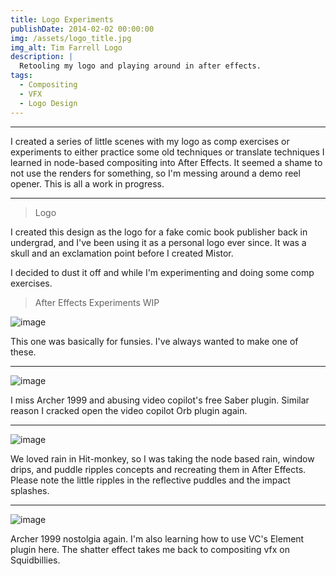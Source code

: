 ```yaml
---
title: Logo Experiments
publishDate: 2014-02-02 00:00:00
img: /assets/logo_title.jpg
img_alt: Tim Farrell Logo
description: |
  Retooling my logo and playing around in after effects.
tags:
  - Compositing
  - VFX
  - Logo Design
---
```


<YouTube id="(https://www.youtube.com/watch?v=wbkRDz9QAOk" />

---

I created a series of little scenes with my logo as comp exercises or experiments to either practice some old
techniques or translate techniques I learned in node-based compositing into After Effects. It seemed a shame 
to not use the renders for something, so I'm messing around a demo reel opener. This is all a work in progress.

---

> Logo

I created this design as the logo for a fake comic book publisher back in undergrad, and I've been using it 
as a personal logo ever since. It was a skull and an exclamation point before I created Mistor. 

I decided to dust it off and while I'm experimenting and doing some comp 
exercises.

> After Effects Experiments WIP

![image](/assets/Comp_1.gif)

This one was basically for funsies. I've always wanted to make one of these.

---

![image](/assets/Comp_2.gif)

I miss Archer 1999 and abusing video copilot's free Saber plugin. Similar reason I cracked open the video copilot Orb plugin again.

---

![image](/assets/Comp_3.gif)

We loved rain in Hit-monkey, so I was taking the node based rain, window drips, and puddle ripples concepts and 
recreating them in After Effects. Please note the little ripples in the reflective puddles and the impact splashes.


---

![image](/assets/planet.gif)

Archer 1999 nostolgia again. I'm also learning how to use VC's Element plugin here. The shatter effect takes me back to compositing vfx on Squidbillies.